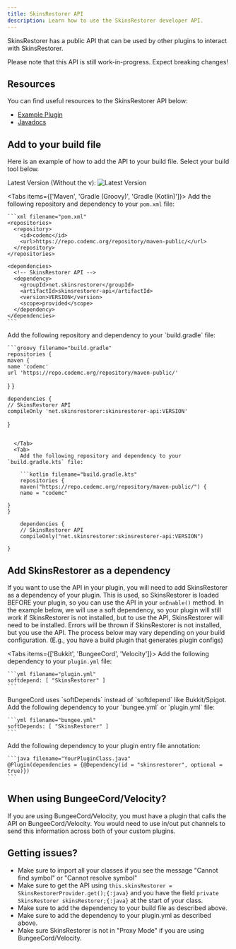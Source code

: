 ```yaml
---
title: SkinsRestorer API
description: Learn how to use the SkinsRestorer developer API.
---
```



SkinsRestorer has a public API that can be used by other plugins to interact with SkinsRestorer.

<Callout type="warning" emoji="🚨">
  Please note that this API is still work-in-progress. Expect breaking changes!
</Callout>

## Resources

You can find useful resources to the SkinsRestorer API below:

- [Example Plugin](https://github.com/SkinsRestorer/SkinsRestorerAPIExample)
- [Javadocs](https://jd.skinsrestorer.net)

## Add to your build file

Here is an example of how to add the API to your build file. Select your build tool below.

Latest Version (Without the v):
![Latest Version](https://img.shields.io/github/v/tag/SkinsRestorer/SkinsRestorer?label=version)

<Tabs items={['Maven', 'Gradle (Groovy)', 'Gradle (Kotlin)']}>
  <Tab>
    Add the following repository and dependency to your `pom.xml` file:

    ```xml filename="pom.xml"
    <repositories>
      <repository>
        <id>codemc</id>
        <url>https://repo.codemc.org/repository/maven-public/</url>
      </repository>
    </repositories>

    <dependencies>
      <!-- SkinsRestorer API -->
      <dependency>
        <groupId>net.skinsrestorer</groupId>
        <artifactId>skinsrestorer-api</artifactId>
        <version>VERSION</version>
        <scope>provided</scope>
      </dependency>
    </dependencies>
    ```

  </Tab>
  <Tab>
    Add the following repository and dependency to your `build.gradle` file:

    ```groovy filename="build.gradle"
    repositories {
    maven {
    name 'codemc'
    url 'https://repo.codemc.org/repository/maven-public/'

}
}

    dependencies {
    // SkinsRestorer API
    compileOnly 'net.skinsrestorer:skinsrestorer-api:VERSION'

}
```

  </Tab>
  <Tab>
    Add the following repository and dependency to your `build.gradle.kts` file:

    ```kotlin filename="build.gradle.kts"
    repositories {
    maven("https://repo.codemc.org/repository/maven-public/") {
    name = "codemc"

}
}

    dependencies {
    // SkinsRestorer API
    compileOnly("net.skinsrestorer:skinsrestorer-api:VERSION")

}
```

  </Tab>
</Tabs>

## Add SkinsRestorer as a dependency

If you want to use the API in your plugin, you will need to add SkinsRestorer as a dependency of your plugin.
This is used, so SkinsRestorer is loaded BEFORE your plugin, so you can use the API in your `onEnable()` method.
In the example below, we will use a soft dependency, so your plugin will still work if SkinsRestorer is not installed,
but to use the API, SkinsRestorer will need to be installed.
Errors will be thrown if SkinsRestorer is not installed, but you use the API.
The process below may vary depending on your build configuration.
(E.g., you have a build plugin that generates plugin configs)

<Tabs items={['Bukkit', 'BungeeCord', 'Velocity']}>
  <Tab>
    Add the following dependency to your `plugin.yml` file:

    ```yml filename="plugin.yml"
    softdepend: [ "SkinsRestorer" ]
    ```

  </Tab>
  <Tab>
    BungeeCord uses `softDepends` instead of `softdepend` like Bukkit/Spigot.
    Add the following dependency to your `bungee.yml` or `plugin.yml` file:

    ```yml filename="bungee.yml"
    softDepends: [ "SkinsRestorer" ]
    ```

  </Tab>
  <Tab>
    Add the following dependency to your plugin entry file annotation:

    ```java filename="YourPluginClass.java"
    @Plugin(dependencies = {@Dependency(id = "skinsrestorer", optional = true)})
    ```

  </Tab>
</Tabs>

## When using BungeeCord/Velocity?

If you are using BungeeCord/Velocity, you must have a plugin that calls the API on BungeeCord/Velocity.
You would need to use in/out put channels to send this information across both of your custom plugins.

## Getting issues?

- Make sure to import all your classes if you see the message "Cannot find symbol" or "Cannot resolve symbol"
- Make sure to get the API using `this.skinsRestorer = SkinsRestorerProvider.get();{:java}` and you have the field `private SkinsRestorer skinsRestorer;{:java}` at the start of your class.
- Make sure to add the dependency to your build file as described above.
- Make sure to add the dependency to your plugin.yml as described above.
- Make sure SkinsRestorer is not in "Proxy Mode" if you are using BungeeCord/Velocity.
